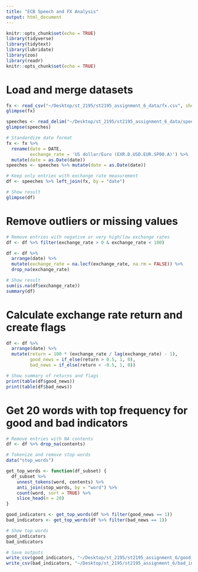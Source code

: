 ```yaml
---
title: "ECB Speech and FX Analysis"
output: html_document
---
```


```r
knitr::opts_chunk$set(echo = TRUE)
library(tidyverse)
library(tidytext)
library(lubridate)
library(zoo)
library(readr)
knitr::opts_chunk$set(echo = TRUE)
```

# Load and merge datasets 

```r
fx <- read_csv("~/Desktop/st_2195/st2195_assignment_6_data/fx.csv", show_col_types = FALSE)
glimpse(fx)

speeches <- read_delim("~/Desktop/st_2195/st2195_assignment_6_data/speeches.csv", delim = "|", show_col_types = FALSE)
glimpse(speeches)

# Standardize date format
fx <- fx %>%
  rename(date = DATE,
         exchange_rate = 'US dollar/Euro (EXR.D.USD.EUR.SP00.A)') %>%
  mutate(date = as.Date(date))
speeches <- speeches %>% mutate(date = as.Date(date))

# Keep only entries with exchange rate measurement
df <- speeches %>% left_join(fx, by = "date")

# Show result
glimpse(df)

```

# Remove outliers or missing values

```r
# Remove entries with negative or very high/low exchange rates
df <- df %>% filter(exchange_rate > 0 & exchange_rate < 100)

df <- df %>%
  arrange(date) %>%
  mutate(exchange_rate = na.locf(exchange_rate, na.rm = FALSE)) %>%
  drop_na(exchange_rate)

# Show result
sum(is.na(df$exchange_rate))
summary(df)

```


# Calculate exchange rate return and create flags
```r
df <- df %>%
  arrange(date) %>%
  mutate(return = 100 * (exchange_rate / lag(exchange_rate) - 1),
         good_news = if_else(return > 0.5, 1, 0),
         bad_news = if_else(return < -0.5, 1, 0))

# Show summary of returns and flags
print(table(df$good_news))
print(table(df$bad_news))
```

# Get 20 words with top frequency for good and bad indicators

```r
# Remove entries with NA contents
df <- df %>% drop_na(contents)

# Tokenize and remove stop words
data("stop_words")

get_top_words <- function(df_subset) {
  df_subset %>%
    unnest_tokens(word, contents) %>%
    anti_join(stop_words, by = "word") %>%
    count(word, sort = TRUE) %>%
    slice_head(n = 20)
}

good_indicators <- get_top_words(df %>% filter(good_news == 1))
bad_indicators <- get_top_words(df %>% filter(bad_news == 1))

# Show top words
good_indicators
bad_indicators

# Save outputs
write_csv(good_indicators, "~/Desktop/st_2195/st2195_assignment_6/good_indicators.csv")
write_csv(bad_indicators, "~/Desktop/st_2195/st2195_assignment_6/bad_indicators.csv")
```